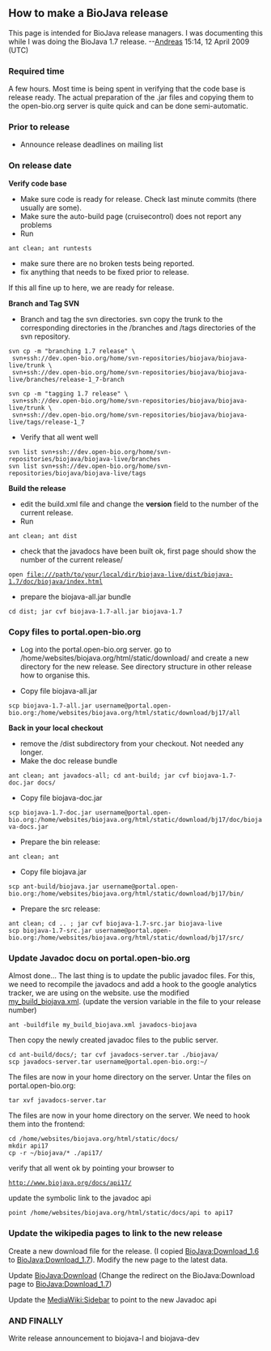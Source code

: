 ==How to make a BioJava release==

This page is intended for BioJava release managers. I was documenting this while I was doing the BioJava 1.7 release. --[[User:Andreas|Andreas]] 15:14, 12 April 2009 (UTC)

===Required time===
A few hours. Most time is being spent in verifying that the code base is release ready. The actual preparation of the .jar files and copying them to the open-bio.org server is quite quick and can be done semi-automatic.

===Prior to release===
* Announce release deadlines on mailing list

===On release date===

'''Verify code base'''

* Make sure code is ready for release. Check last minute commits (there usually are some).
* Make sure the auto-build page (cruisecontrol) does not report any problems
* Run 
 ant clean; ant runtests
* make sure there are no broken tests being reported.
* fix anything that needs to be fixed prior to release.

If this all fine up to here, we are ready for release.

'''Branch and Tag SVN'''
* Branch and tag the svn directories. svn copy the trunk to the corresponding directories in the /branches and /tags directories of the svn repository.
 svn cp -m "branching 1.7 release" \
  svn+ssh://dev.open-bio.org/home/svn-repositories/biojava/biojava-live/trunk \
  svn+ssh://dev.open-bio.org/home/svn-repositories/biojava/biojava-live/branches/release-1_7-branch

 svn cp -m "tagging 1.7 release" \
  svn+ssh://dev.open-bio.org/home/svn-repositories/biojava/biojava-live/trunk \
  svn+ssh://dev.open-bio.org/home/svn-repositories/biojava/biojava-live/tags/release-1_7
* Verify that all went well
 svn list svn+ssh://dev.open-bio.org/home/svn-repositories/biojava/biojava-live/branches
 svn list svn+ssh://dev.open-bio.org/home/svn-repositories/biojava/biojava-live/tags

'''Build the release'''
* edit the build.xml file and change the '''version''' field to the number of the current release.
* Run
 ant clean; ant dist
* check that the javadocs have been built ok, first page should show the number of the current release/
 open file:///path/to/your/local/dir/biojava-live/dist/biojava-1.7/doc/biojava/index.html
* prepare the biojava-all.jar bundle 
 cd dist; jar cvf biojava-1.7-all.jar biojava-1.7

===Copy files to portal.open-bio.org ===
* Log into the portal.open-bio.org server. go to /home/websites/biojava.org/html/static/download/ and create a new directory for the new release. See directory structure in other release how to organise this.

* Copy file biojava-all.jar
 scp biojava-1.7-all.jar username@portal.open-bio.org:/home/websites/biojava.org/html/static/download/bj17/all

'''Back in your local checkout'''
* remove the /dist subdirectory from your checkout. Not needed any longer.
* Make the doc release bundle
 ant clean; ant javadocs-all; cd ant-build; jar cvf biojava-1.7-doc.jar docs/
* Copy file biojava-doc.jar
 scp biojava-1.7-doc.jar username@portal.open-bio.org:/home/websites/biojava.org/html/static/download/bj17/doc/biojava-docs.jar
* Prepare the bin release: 
 ant clean; ant
* Copy file biojava.jar 
 scp ant-build/biojava.jar username@portal.open-bio.org:/home/websites/biojava.org/html/static/download/bj17/bin/
* Prepare the src release:
 ant clean; cd .. ; jar cvf biojava-1.7-src.jar biojava-live
 scp biojava-1.7-src.jar username@portal.open-bio.org:/home/websites/biojava.org/html/static/download/bj17/src/

=== Update Javadoc docu on portal.open-bio.org===

Almost done... The last thing is to update the public javadoc files.
For this, we need to recompile the javadocs and add a hook to the google analytics tracker, we are using on the website. use the modified [[BioJava:my_build_biojava|my_build_biojava.xml]]. (update the version variable in the file to your release number)
 ant -buildfile my_build_biojava.xml javadocs-biojava
Then copy the newly created javadoc files to the public server.
 cd ant-build/docs/; tar cvf javadocs-server.tar ./biojava/
 scp javadocs-server.tar username@portal.open-bio.org:~/
The files are now in your home directory on the server. Untar the files on portal.open-bio.org:
 tar xvf javadocs-server.tar
The files are now in your home directory on the server. We need to hook them into the frontend:
 cd /home/websites/biojava.org/html/static/docs/
 mkdir api17
 cp -r ~/biojava/* ./api17/ 
verify that all went ok by pointing your browser to
 http://www.biojava.org/docs/api17/
update the symbolic link to the javadoc api
 point /home/websites/biojava.org/html/static/docs/api to api17

=== Update the wikipedia pages to link to the new release===

Create a new download file for the release. (I copied [[BioJava:Download_1.6]] to [[BioJava:Download_1.7]]). Modify the new page to the latest data.

Update [[BioJava:Download]] (Change the redirect on the BioJava:Download page to [[BioJava:Download_1.7]])

Update the [[MediaWiki:Sidebar]] to point to the new Javadoc api

=== AND FINALLY ===

Write release announcement to biojava-l and biojava-dev